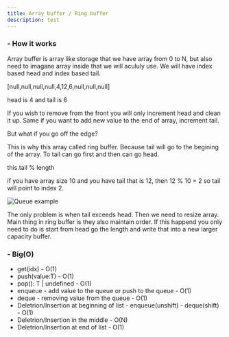 ```yaml
---
title: Array buffer / Ring buffer
description: test
---
```


<h3 className="text-lg font-semibold">- How it works</h3>

Array buffer is array like storage that we have array from 0 to N, but also need to imagane array inside that we will acululy use.
We will have index based head and index based tail.

\[null,null,null,null,4,12,6,null,null,null\] 

head is 4 and tail is 6

If you wish to remove from the front you will only increment head and clean it up. Same if you want to add new value to the end of array, increment tail.

But what if you go off the edge?

This is why this array called ring buffer. Because tail will go to the begining of the array. To tail can go first and then can go head.

this.tail % length 

if you have array size 10 and you have tail that is 12, then 12 % 10 = 2 so tail will point to index 2.

<img src="/images/algorithms/array-buffer-point.png" alt="Queue example" className="my-6" />

The only problem is when tail exceeds head. Then we need to resize array. Main thing in ring buffer is they also maintain order. If this happend you only need to do is start from head go the length and write that into a new larger capacity buffer.

<h3 className="text-lg font-semibold mt-7">- Big(O)</h3>

- get(idx) - O(1)
- push(value:T) - O(1)
- pop(): T | undefined - O(1)
- enqueue - add value to the queue or push to the queue - O(1)
- deque - removing value from the queue - O(1)
- Deletrion/Insertion at beginning of list - enqueue(unshift) - deque(shift) - O(1)
- Deletrion/Insertion in the middle - O(N)
- Deletrion/Insertion at end of list - O(1)